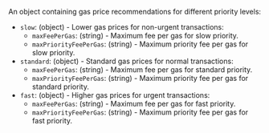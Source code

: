 An object containing gas price recommendations for different priority levels:

- `slow`: (object) - Lower gas prices for non-urgent transactions:
  - `maxFeePerGas`: (string) - Maximum fee per gas for slow priority.
  - `maxPriorityFeePerGas`: (string) - Maximum priority fee per gas for slow priority.
- `standard`: (object) - Standard gas prices for normal transactions:
  - `maxFeePerGas`: (string) - Maximum fee per gas for standard priority.
  - `maxPriorityFeePerGas`: (string) - Maximum priority fee per gas for standard priority.
- `fast`: (object) - Higher gas prices for urgent transactions:
  - `maxFeePerGas`: (string) - Maximum fee per gas for fast priority.
  - `maxPriorityFeePerGas`: (string) - Maximum priority fee per gas for fast priority.
